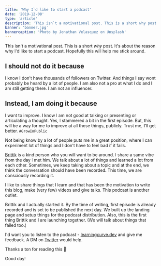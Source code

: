 ```yaml
---
title: 'Why I`d like to start a podcast'
date: '2019-12-08'
type: 'article'
description: 'This isn`t a motivational post. This is a short why post. It`s about the reason why I`d like to start a podcast. Hopefully this will help me stick around.'
banner: 'banner.jpg'
bannercaption: 'Photo by Jonathan Velasquez on Unsplash'
---
```


This isn't a motivational post. This is a short _why_ post. It's about the reason why I'd like to start a podcast. Hopefully this will help me stick around.

## I should not do it because

I know I don't have thousands of followers on Twitter. And things I say wont probably be heard by a lot of people. I am also not a pro at what I do and I am still getting there. I am not an influencer.

## Instead, I am doing it because

I want to improve. I know I am not good at talking or presenting or articulating a thought. Yes, I stammered a bit in the first episode. But, this will be a way for me to improve at all those things, publicly. Trust me, I'll get better. `#GrowInPublic`

Not being know by a lot of people puts me in a great position, where I can experiment lot of things and I don't have to feel bad if it fails.

[Brittik](https://twitter.com/brittikbasu) is a kind person who you will want to be around. I share a same vibe from the day I met him. We talk about a lot of things and learned a lot from each other. Sometimes, we keep taking about a topic and at the end, we think the conversation should have been recorded. This time, we are consciously recording it.

I like to share things that I learn and that has been the motivation to write this blog, make (very few) videos and give talks. This podcast is another outlet.

Brittik and I actually started it. By the time of writing, first episode is already recorded and is set to be published the next day. We built up the landing page and setup things for the podcast distribution. Also, this is the first thing Brittik and I are launching together. (We will talk about things that failed too.)

I'd want you to listen to the podcast - [learningcurve.dev](http://learningcurve.dev) and give me feedback. A DM on [Twitter](https://twitter.com/aravindballa) would help.

Thanks a ton for reading this 🎉

Good day!
